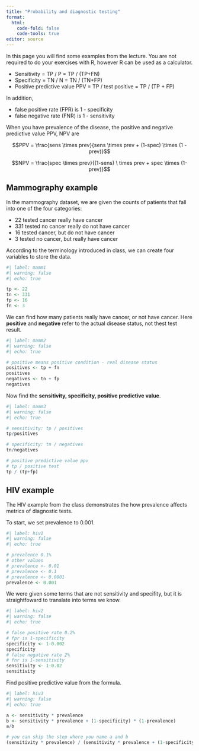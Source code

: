 ```yaml
---
title: "Probability and diagnostic testing"
format: 
  html:
    code-fold: false
    code-tools: true
editor: source
---
```


In this page you will find some examples from the lecture. You are not required to do your exercises with R, however R can be used as a calculator. 

* Sensitivity = TP / P = TP / (TP+FN)
* Specificity = TN / N = TN / (TN+FP)
* Positive predictive value PPV = TP / test positive = TP / (TP + FP)

In addition,

* false positive rate (FPR) is 1 - specificity
* false negative rate (FNR) is 1 - sensitivity

When you have prevalence of the disease, the positive and negative predictive value PPV, NPV are

$$PPV = \frac{sens \times prev}{sens \times prev + (1-spec) \times (1 - prev)}$$

$$NPV = \frac{spec \times prev}{(1-sens) \ times prev + spec \times (1-prev)}$$

## Mammography example

In the mammography dataset, we are given the counts of patients that fall into one of the four categories: 

* 22 tested cancer really have cancer
* 331 tested no cancer really do not have cancer
* 16 tested cancer, but do not have cancer
* 3 tested no cancer, but really have cancer

According to the terminology introduced in class, we can create four variables to store the data.

```r
#| label: mamm1
#| warning: false
#| echo: true

tp <- 22
tn <- 331
fp <- 16
fn <- 3
```

We can find how many patients really have cancer, or not have cancer. Here **positive** and **negative** refer to the actual disease status, not thest test result.

```r
#| label: mamm2
#| warning: false
#| echo: true

# positive means positive condition - real disease status
positives <- tp + fn
positives
negatives <- tn + fp
negatives
```

Now find the **sensitivity, specificity, positive predictive value**. 

```r
#| label: mamm3
#| warning: false
#| echo: true

# sensitivity: tp / positives
tp/positives

# specificity: tn / negatives
tn/negatives

# positive predictive value ppv
# tp / positive test
tp / (tp+fp)
```


## HIV example

The HIV example from the class demonstrates the how prevalence affects metrics of diagnostic tests. 

To start, we set prevalence to 0.001.


```r
#| label: hiv1
#| warning: false
#| echo: true

# prevalence 0.1%
# other values
# prevalence <- 0.01
# prevalence <- 0.1
# prevalence <- 0.0001
prevalence <- 0.001
```

We were given some terms that are not sensitivity and specifity, but it is straightfoward to translate into terms we know.

```r
#| label: hiv2
#| warning: false
#| echo: true

# false positive rate 0.2%
# fpr is 1-specificity
specificity <- 1-0.002
specificity
# false negative rate 2%
# fnr is 1-sensitivity
sensitivity <- 1-0.02
sensitivity
```

Find positive predictive value from the formula.

```r
#| label: hiv3
#| warning: false
#| echo: true

a <- sensitivity * prevalence
b <- sensitivity * prevalence + (1-specificity) * (1-prevalence)
a/b

# you can skip the step where you name a and b
(sensitivity * prevalence) / (sensitivity * prevalence + (1-specificity) * (1-prevalence))
```